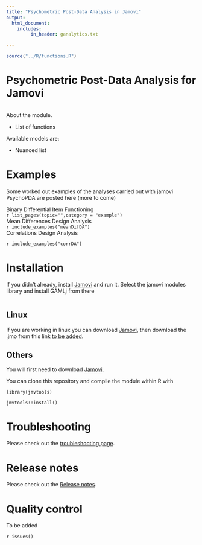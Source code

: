 ```yaml
---
title: "Psychometric Post-Data Analysis in Jamovi"
output: 
  html_document:
    includes:
         in_header: ganalytics.txt

---
```

  

```r
source("../R/functions.R")

```
  

# Psychometric Post-Data Analysis for Jamovi

<img src="docs/i1.png" class="img-responsive" alt="">


About the module.

* List of functions

Available models are:

* Nuanced list

# Examples

Some worked out examples of the analyses carried out with jamovi PsychoPDA are posted here (more to come)

<div class="littletitle">Binary Differential Item Functioning</div>
`r list_pages(topic="",category = "example")`
<div class="littletitle">Mean Differences Design Analysis</div>
`r include_examples("meanDifDA")`
<div class="littletitle">Correlations Design Analysis</div>
`r include_examples("corrDA")`




# Installation

If you didn't already, install [Jamovi](https://www.jamovi.org/download.html) and run it. Select the jamovi modules library and install GAMLj from there

<img src="glm/install.png" class="img-responsive" alt="">

## Linux

If you are working in linux you can download [Jamovi](https://www.jamovi.org/download.html), then download the .jmo from this link [to be added]().


## Others

You will first need to download [Jamovi](https://www.jamovi.org/download.html). 


You can clone this repository and compile the module within R with 

```
library(jmvtools)

jmvtools::install()

```

# Troubleshooting

Please check out the  [troubleshooting page](https://lucasjfriesen.github.io/jamoviPsychoPDA_docs/troubleshooting.html). 

# Release notes

Please check out the  [Release notes](release_notes.html). 

# Quality control

To be added

  
`r issues()`
